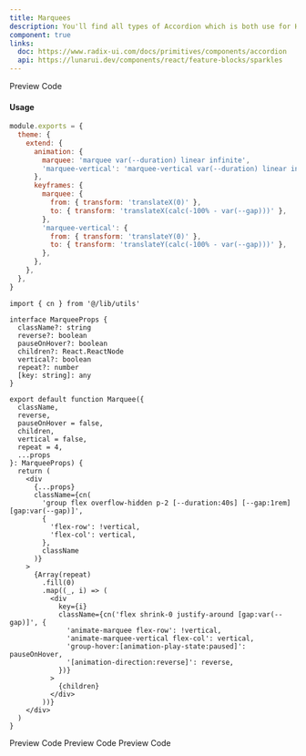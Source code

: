 ```yaml
---
title: Marquees
description: You'll find all types of Accordion which is both use for HTML, REACTJS and NEXTJS
component: true
links:
  doc: https://www.radix-ui.com/docs/primitives/components/accordion
  api: https://lunarui.dev/components/react/feature-blocks/sparkles
---
```


<Tabs defaultValue="preview" className="w-full relative">
  <TabsList>
    <TabsTrigger value="preview">Preview</TabsTrigger>
    <TabsTrigger value="codesnippet">Code</TabsTrigger>
  </TabsList>
  <TabsContent value="preview">
    <ComponentPreview name="defaultMarquee" category="beam" />
  </TabsContent>
  <TabsContent value="codesnippet">
  <CodeWrapper noExpand={true}>
    <CodePreview name="defaultMarquee" category="beam" />
  </CodeWrapper>

  </TabsContent>
</Tabs>

#### Usage

```js title="tailwind.config.ts"
module.exports = {
  theme: {
    extend: {
      animation: {
        marquee: 'marquee var(--duration) linear infinite',
        'marquee-vertical': 'marquee-vertical var(--duration) linear infinite',
      },
      keyframes: {
        marquee: {
          from: { transform: 'translateX(0)' },
          to: { transform: 'translateX(calc(-100% - var(--gap)))' },
        },
        'marquee-vertical': {
          from: { transform: 'translateY(0)' },
          to: { transform: 'translateY(calc(-100% - var(--gap)))' },
        },
      },
    },
  },
}
```

```tsx title="marquee.tsx"
import { cn } from '@/lib/utils'

interface MarqueeProps {
  className?: string
  reverse?: boolean
  pauseOnHover?: boolean
  children?: React.ReactNode
  vertical?: boolean
  repeat?: number
  [key: string]: any
}

export default function Marquee({
  className,
  reverse,
  pauseOnHover = false,
  children,
  vertical = false,
  repeat = 4,
  ...props
}: MarqueeProps) {
  return (
    <div
      {...props}
      className={cn(
        'group flex overflow-hidden p-2 [--duration:40s] [--gap:1rem] [gap:var(--gap)]',
        {
          'flex-row': !vertical,
          'flex-col': vertical,
        },
        className
      )}
    >
      {Array(repeat)
        .fill(0)
        .map((_, i) => (
          <div
            key={i}
            className={cn('flex shrink-0 justify-around [gap:var(--gap)]', {
              'animate-marquee flex-row': !vertical,
              'animate-marquee-vertical flex-col': vertical,
              'group-hover:[animation-play-state:paused]': pauseOnHover,
              '[animation-direction:reverse]': reverse,
            })}
          >
            {children}
          </div>
        ))}
    </div>
  )
}
```

<Tabs defaultValue="preview" className="w-full relative">
  <TabsList>
    <TabsTrigger value="preview">Preview</TabsTrigger>
    <TabsTrigger value="codesnippet">Code</TabsTrigger>
  </TabsList>
  <TabsContent value="preview">
    <ComponentPreview name="verticleMarquee" category="beam" />
  </TabsContent>
  <TabsContent value="codesnippet">
  <CodeWrapper noExpand={true}>
    <CodePreview name="verticleMarquee" category="beam" />
  </CodeWrapper>

  </TabsContent>
</Tabs>

<Tabs defaultValue="preview" className="w-full relative">
  <TabsList>
    <TabsTrigger value="preview">Preview</TabsTrigger>
    <TabsTrigger value="codesnippet">Code</TabsTrigger>
  </TabsList>
  <TabsContent value="preview">
    <ComponentPreview name="logosMarquee" category="beam" />
  </TabsContent>
  <TabsContent value="codesnippet">
  <CodeWrapper noExpand={true}>
    <CodePreview name="logosMarquee" category="beam" />
  </CodeWrapper>

  </TabsContent>
</Tabs>
<Tabs defaultValue="preview" className="w-full relative">
  <TabsList>
    <TabsTrigger value="preview">Preview</TabsTrigger>
    <TabsTrigger value="codesnippet">Code</TabsTrigger>
  </TabsList>
  <TabsContent value="preview">
    <ComponentPreview name="3dMarquee" category="beam" />
  </TabsContent>
  <TabsContent value="codesnippet">
  <CodeWrapper noExpand={true}>
    <CodePreview name="3dMarquee" category="beam" />
  </CodeWrapper>

  </TabsContent>
</Tabs>
